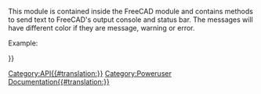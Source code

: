 <languages/>
<translate>
<!--T:5-->
{{VeryImportantMessage|(October 2019) Do not edit this page. The information is incomplete and outdated. For the latest API, see the [https://www.freecadweb.org/api autogenerated API documentation], or generate the documentation yourself, see [[Source documentation|Source documentation]].}}

<!--T:1-->
This module is contained inside the FreeCAD module and contains methods to send text to FreeCAD's output console and status bar. The messages will have different color if they are message, warning or error. 

<!--T:2-->
Example:
</translate>
{{Code|code=
import FreeCAD
FreeCAD.Console.PrintMessage("Hello World!\n")
}}
<translate>


<!--T:3-->
{{APIFunction|GetStatus|"Log" or "Msg" or "Wrn" or "Err"|Get the status for either Log, Msg, Wrn or Error for an observer|a status string.}}
{{APIFunction|PrintError|string|Prints an error message to the output|nothing}}
{{APIFunction|PrintLog|string|Prints a log message to the output|nothing}}
{{APIFunction|PrintMessage|string|Prints a message to the output|nothing}}
{{APIFunction|PrintWarning|string|Prints a warning to the output|nothing}}
{{APIFunction|SetStatus|string|Set the stats for either Log, Msg, Wrn or Error for an observer| }}

</translate>
{{Userdocnavi{{#translation:}}}}
[[Category:API{{#translation:}}]]
[[Category:Poweruser Documentation{{#translation:}}]]
{{clear}}